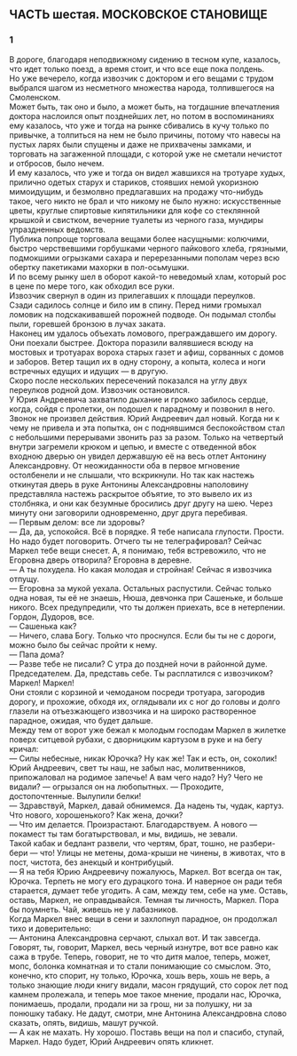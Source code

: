 ## ЧАСТЬ шестая. МОСКОВСКОЕ СТАНОВИЩЕ {-}

### 1 {-}

В дороге, благодаря неподвижному сидению в тесном купе, казалось, что идет только поезд, а время стоит, и что все еще пока полдень.<br/> Но уже вечерело, когда извозчик с доктором и его вещами с трудом выбрался шагом из несметного множества народа, толпившегося на Смоленском.<br/> Может быть, так оно и было, а может быть, на тогдашние впечатления доктора наслоился опыт позднейших лет, но потом в воспоминаниях ему казалось, что уже и тогда на рынке сбивались в кучу только по привычке, а толпиться на нем не было причины, потому что навесы на пустых ларях были спущены и даже не прихвачены замками, и торговать на загаженной площади, с которой уже не сметали нечистот и отбросов, было нечем.<br/> И ему казалось, что уже и тогда он видел жавшихся на тротуаре худых, прилично одетых старух и стариков, стоявших немой укоризною мимоидущим, и безмолвно предлагавших на продажу что-нибудь такое, чего никто не брал и что никому не было нужно: искусственные цветы, круглые спиртовые кипятильники для кофе со стеклянной крышкой и свистком, вечерние туалеты из черного газа, мундиры упраздненных ведомств.<br/> Публика попроще торговала вещами более насущными: колючими, быстро черствевшими горбушками черного пайкового хлеба, грязными, подмокшими огрызками сахара и перерезанными пополам через всю обертку пакетиками махорки в пол-осьмушки.<br/> И по всему рынку шел в оборот какой-то неведомый хлам, который рос в цене по мере того, как обходил все руки.<br/> Извозчик свернул в один из прилегавших к площади переулков.<br/> Сзади садилось солнце и било им в спину. Перед ними громыхал ломовик на подскакивавшей порожней подводе. Он подымал столбы пыли, горевшей бронзою в лучах заката.<br/> Наконец им удалось объехать ломового, преграждавшего им дорогу. Они поехали быстрее. Доктора поразили валявшиеся всюду на мостовых и тротуарах вороха старых газет и афиш, сорванных с домов и заборов. Ветер тащил их в одну сторону, а копыта, колеса и ноги встречных едущих и идущих — в другую.<br/> Скоро после нескольких пересечений показался на углу двух переулков родной дом. Извозчик остановился.<br/> У Юрия Андреевича захватило дыхание и громко забилось сердце, когда, сойдя с пролетки, он подошел к парадному и позвонил в него. Звонок не произвел действия. Юрий Андреевич дал новый. Когда ни к чему не привела и эта попытка, он с поднявшимся беспокойством стал с небольшими перерывами звонить раз за разом. Только на четвертый внутри загремели крюком и цепью, и вместе с отведенной вбок входною дверью он увидел державшую её на весь отлет Антонину Александровну. От неожиданности оба в первое мгновение остолбенели и не слышали, что вскрикнули. Но так как настежь откинутая дверь в руке Антонины Александровны наполовину представляла настежь раскрытое объятие, то это вывело их из столбняка, и они как безумные бросились друг другу на шею. Через минуту они заговорили одновременно, друг друга перебивая.<br/> — Первым делом: все ли здоровы?<br/> — Да, да, успокойся. Всё в порядке. Я тебе написала глупости. Прости. Но надо будет поговорить. Отчего ты не телеграфировал? Сейчас Маркел тебе вещи снесет. А, я понимаю, тебя встревожило, что не Егоровна дверь отворила? Егоровна в деревне.<br/> — А ты похудела. Но какая молодая и стройная! Сейчас я извозчика отпущу.<br/> — Егоровна за мукой уехала. Остальных распустили. Сейчас только одна новая, ты её не знаешь, Нюша, девчонка при Сашеньке, и больше никого. Всех предупредили, что ты должен приехать, все в нетерпении. Гордон, Дудоров, все.<br/> — Сашенька как?<br/> — Ничего, слава Богу. Только что проснулся. Если бы ты не с дороги, можно было бы сейчас пройти к нему.<br/> — Папа дома?<br/> — Разве тебе не писали? С утра до поздней ночи в районной думе. Председателем. Да, представь себе. Ты расплатился с извозчиком? Маркел! Маркел!<br/> Они стояли с корзиной и чемоданом посреди тротуара, загородив дорогу, и прохожие, обходя их, оглядывали их с ног до головы и долго глазели на отъезжающего извозчика и на широко растворенное парадное, ожидая, что будет дальше.<br/> Между тем от ворот уже бежал к молодым господам Маркел в жилетке поверх ситцевой рубахи, с дворницким картузом в руке и на бегу кричал:<br/> — Силы небесные, никак Юрочка? Ну как же! Так и есть, он, соколик! Юрий Андреевич, свет ты наш, не забыл нас, молитвенников, припожаловал на родимое запечье! А вам чего надо? Ну? Чего не видали? — огрызался он на любопытных. — Проходите, достопочтенные. Вылупили белки!<br/> — Здравствуй, Маркел, давай обнимемся. Да надень ты, чудак, картуз. Что нового, хорошенького? Как жена, дочки?<br/> — Что им делается. Произрастают. Благодарствуем. А нового — покамест ты там богатырствовал, и мы, видишь, не зевали.<br/> Такой кабак и бедлант развели, что чертям, брат, тошно, не разбери-бери — что! Улицы не метены, дома-крыши не чинены, в животах, что в пост, чистота, без анекцый и контрибуцый.<br/> — Я на тебя Юрию Андреевичу пожалуюсь, Маркел. Вот всегда он так, Юрочка. Терпеть не могу его дурацкого тона. И наверное он ради тебя старается, думает тебе угодить. А сам, между тем, себе на уме. Оставь, оставь, Маркел, не оправдывайся. Темная ты личность, Маркел. Пора бы поумнеть. Чай, живешь не у лабазников.<br/> Когда Маркел внес вещи в сени и захлопнул парадное, он продолжал тихо и доверительно:<br/> — Антонина Александровна серчают, слыхал вот. И так завсегда. Говорят, ты, говорит, Маркел, весь черный изнутре, вот все равно как сажа в трубе. Теперь, говорит, не то что дитя малое, теперь, может, мопс, болонка комнатная и то стали понимающие со смыслом. Это, конечно, кто спорит, ну только, Юрочка, хошь верь, хошь не верь, а только знающие люди книгу видали, масон грядущий, сто сорок лет под камнем пролежала, и теперь мое такое мнение, продали нас, Юрочка, понимаешь, продали, продали ни за грош, ни за полушку, ни за понюшку табаку. Не дадут, смотри, мне Антонина Александровна слово сказать, опять, видишь, машут ручкой.<br/> — А как не махать. Ну хорошо. Поставь вещи на пол и спасибо, ступай, Маркел. Надо будет, Юрий Андреевич опять кликнет.

